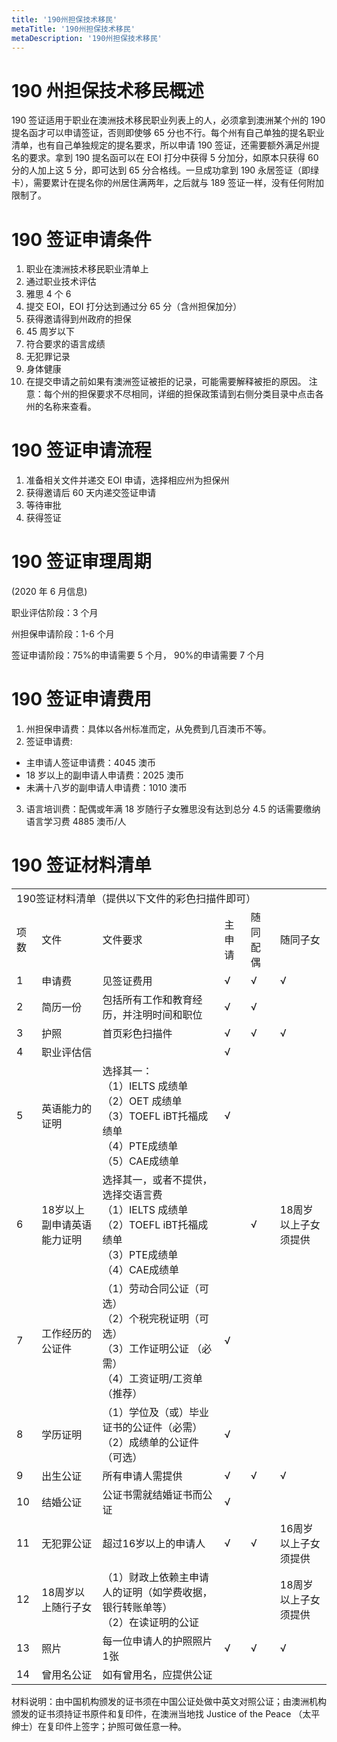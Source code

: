 ```yaml
---
title: '190州担保技术移民'
metaTitle: '190州担保技术移民'
metaDescription: '190州担保技术移民'
---
```


# 190 州担保技术移民概述

190 签证适用于职业在澳洲技术移民职业列表上的人，必须拿到澳洲某个州的 190 提名函才可以申请签证，否则即使够 65 分也不行。每个州有自己单独的提名职业清单，也有自己单独规定的提名要求，所以申请 190 签证，还需要额外满足州提名的要求。拿到 190 提名函可以在 EOI 打分中获得 5 分加分，如原本只获得 60 分的人加上这 5 分，即可达到 65 分合格线。一旦成功拿到 190 永居签证（即绿卡），需要累计在提名你的州居住满两年，之后就与 189 签证一样，没有任何附加限制了。

# 190 签证申请条件

1.  职业在澳洲技术移民职业清单上
2.  通过职业技术评估
3.  雅思 4 个 6
4.  提交 EOI，EOI 打分达到通过分 65 分（含州担保加分）
5.  获得邀请得到州政府的担保
6.  45 周岁以下
7.  符合要求的语言成绩
8.  无犯罪记录
9.  身体健康
10. 在提交申请之前如果有澳洲签证被拒的记录，可能需要解释被拒的原因。
    注意：每个州的担保要求不尽相同，详细的担保政策请到右侧分类目录中点击各州的名称来查看。

# 190 签证申请流程

1. 准备相关文件并递交 EOI 申请，选择相应州为担保州
2. 获得邀请后 60 天内递交签证申请
3. 等待审批
4. 获得签证

# 190 签证审理周期

(2020 年 6 月信息)

职业评估阶段：3 个月

州担保申请阶段：1-6 个月

签证申请阶段：75%的申请需要 5 个月， 90%的申请需要 7 个月

# 190 签证申请费用

1. 州担保申请费：具体以各州标准而定，从免费到几百澳币不等。
2. 签证申请费:

- 主申请人签证申请费：4045 澳币
- 18 岁以上的副申请人申请费：2025 澳币
- 未满十八岁的副申请人申请费：1010 澳币

3. 语言培训费：配偶或年满 18 岁随行子女雅思没有达到总分 4.5 的话需要缴纳语言学习费 4885 澳币/人

# 190 签证材料清单

<table className="table table-striped table-bordered">
  <tbody>
    <tr>
      <td colspan="6">
        <div>190签证材料清单（提供以下文件的彩色扫描件即可）</div>
      </td>
    </tr>
    <tr>
      <td>
        <div>项数</div>
      </td>
      <td>
        <div>文件</div>
      </td>
      <td>
        <div>文件要求</div>
      </td>
      <td>
        <div>主申请</div>
      </td>
      <td>
        <div>随同配偶</div>
      </td>
      <td>
        <div>随同子女</div>
      </td>
    </tr>
    <tr>
      <td>
        <div>1</div>
      </td>
      <td>
        <div>申请费</div>
      </td>
      <td>
        <div>见签证费用</div>
      </td>
      <td>
        <div>√</div>
      </td>
      <td>
        <div>√</div>
      </td>
      <td>
        <div>√</div>
      </td>
    </tr>
    <tr>
      <td>
        <div>2</div>
      </td>
      <td>
        <div>简历一份</div>
      </td>
      <td>
        <div>包括所有工作和教育经历，并注明时间和职位</div>
      </td>
      <td>
        <div>√</div>
      </td>
      <td>
        <div>√</div>
      </td>
      <td></td>
    </tr>
    <tr>
      <td>
        <div>3</div>
      </td>
      <td>
        <div>护照</div>
      </td>
      <td>
        <div>首页彩色扫描件</div>
      </td>
      <td>
        <div>√</div>
      </td>
      <td>
        <div>√</div>
      </td>
      <td>
        <div>√</div>
      </td>
    </tr>
    <tr>
      <td>
        <div>4</div>
      </td>
      <td>
        <div>职业评估信</div>
      </td>
      <td></td>
      <td>
        <div>√</div>
      </td>
      <td></td>
      <td></td>
    </tr>
    <tr>
      <td>
        <div>5</div>
      </td>
      <td>
        <div>英语能力的证明</div>
      </td>
      <td>
        <div>选择其一：</div>
        <div>
          <div>（1）IELTS 成绩单</div>
          <div>（2）OET 成绩单</div>
          <div>（3）TOEFL iBT托福成绩单</div>
          <div>（4）PTE成绩单</div>
          <div>（5）CAE成绩单</div>
        </div>
      </td>
      <td>
        <div>√</div>
      </td>
      <td></td>
      <td></td>
    </tr>
    <tr>
      <td>
        <div>6</div>
      </td>
      <td>
        <div>18岁以上副申请英语能力证明</div>
      </td>
      <td>
        <div>选择其一，或者不提供，选择交语言费</div>
        <div>
          <div>（1）IELTS 成绩单</div>
          <div>（2）TOEFL iBT托福成绩单</div>
          <div>（3）PTE成绩单</div>
          <div>（4）CAE成绩单</div>
        </div>
      </td>
      <td></td>
      <td>
        <div>√</div>
      </td>
      <td>
        <div>18周岁以上子女须提供</div>
      </td>
    </tr>
    <tr>
      <td>
        <div>7</div>
      </td>
      <td>
        <div>工作经历的公证件</div>
      </td>
      <td>
        <div>
          <div>（1）劳动合同公证（可选）</div>
          <div>（2）个税完税证明（可选）</div>
          <div>（3）工作证明公证 （必需）</div>
          <div>（4）工资证明/工资单 （推荐）</div>
        </div>
      </td>
      <td>
        <div>√</div>
      </td>
      <td></td>
      <td></td>
    </tr>
    <tr>
      <td>
        <div>8</div>
      </td>
      <td>
        <div>学历证明</div>
      </td>
      <td>
        <div>
          <div>（1）学位及（或）毕业证书的公证件（必需）</div>
          <div>（2）成绩单的公证件（可选）</div>
        </div>
      </td>
      <td>
        <div>√</div>
      </td>
      <td></td>
      <td></td>
    </tr>
    <tr>
      <td>
        <div>9</div>
      </td>
      <td>
        <div>出生公证</div>
      </td>
      <td>
        <div>所有申请人需提供</div>
      </td>
      <td>
        <div>√</div>
      </td>
      <td>
        <div>√</div>
      </td>
      <td>
        <div>√</div>
      </td>
    </tr>
    <tr>
      <td>
        <div>10</div>
      </td>
      <td>
        <div>结婚公证</div>
      </td>
      <td>
        <div>公证书需就结婚证书而公证</div>
      </td>
      <td>
        <div>√</div>
      </td>
      <td></td>
      <td></td>
    </tr>
    <tr>
      <td>
        <div>11</div>
      </td>
      <td>
        <div>无犯罪公证</div>
      </td>
      <td>
        <div>超过16岁以上的申请人</div>
      </td>
      <td>
        <div>√</div>
      </td>
      <td>
        <div>√</div>
      </td>
      <td>
        <div>16周岁以上子女须提供</div>
      </td>
    </tr>
    <tr>
      <td>
        <div>12</div>
      </td>
      <td>
        <div>18周岁以上随行子女</div>
      </td>
      <td>
        <div>
          <div>（1）财政上依赖主申请人的证明（如学费收据，银行转账单等）</div>
          <div>（2）在读证明的公证</div>
        </div>
      </td>
      <td></td>
      <td></td>
      <td>
        <div>18周岁以上子女须提供</div>
      </td>
    </tr>
    <tr>
      <td>
        <div>13</div>
      </td>
      <td>
        <div>照片</div>
      </td>
      <td>
        <div>每一位申请人的护照照片1张</div>
      </td>
      <td>
        <div>√</div>
      </td>
      <td>
        <div>√</div>
      </td>
      <td>
        <div>√</div>
      </td>
    </tr>
    <tr>
      <td>
        <div>14</div>
      </td>
      <td>
        <div>曾用名公证</div>
      </td>
      <td>
        <div>如有曾用名，应提供公证</div>
      </td>
      <td></td>
      <td></td>
      <td></td>
    </tr>
  </tbody>
</table>

材料说明：由中国机构颁发的证书须在中国公证处做中英文对照公证；由澳洲机构颁发的证书须持证书原件和复印件，在澳洲当地找 Justice of the Peace （太平绅士）在复印件上签字；护照可做任意一种。
